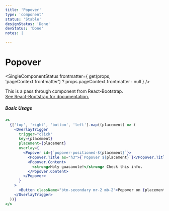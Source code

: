 ```yaml
---
title: 'Popover'
type: 'component'
status: 'Stable'
designStatus: 'Done'
devStatus: 'Done'
notes: |

---
```



# Popover

<SingleComponentStatus
  frontmatter={
    get(props, 'pageContext.frontmatter') ? props.pageContext.frontmatter : null
  }
/>

<p style={{ fontSize: '1.5em' }}>
  This is a pass through component from React-Bootstrap.<br/>
  <a href="https://react-bootstrap.github.io/components/overlays/#popovers" target="_blank" rel="noopener noreferrer">
    See React-Bootstrap for documentation.
  </a>
</p>

##### Basic Usage

```jsx live
<>
  {['top', 'right', 'bottom', 'left'].map((placement) => (
    <OverlayTrigger
      trigger="click"
      key={placement}
      placement={placement}
      overlay={
        <Popover id={`popover-positioned-${placement}`}>
          <Popover.Title as="h3">{`Popover ${placement}`}</Popover.Title>
          <Popover.Content>
            <strong>Holy guacamole!</strong> Check this info.
          </Popover.Content>
        </Popover>
      }
    >
      <Button className="btn-secondary mr-2 mb-2">Popover on {placement}</Button>
    </OverlayTrigger>
  ))}
</>
```
